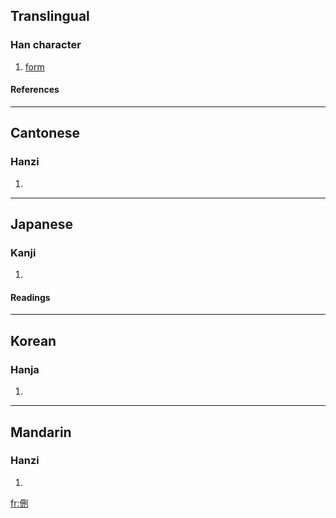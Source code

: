 ==Translingual==
===Han character===
{{Han char|rn=9|rad=人|as=06|sn=8|four=2220<sub>0</sub>|canj=人一廿弓 (OMTN)}}
# [[form]]
====References====
{{Han ref|kx=0101.080|dkj=00574|dj=0214.010|hdz=10143.140|uh=4F80|ud=20352|bh=CBB6|bd=52150}}
----
==Cantonese==
===Hanzi===
{{yue-hanzi|jyut=|y=ying4}}
# {{defn|Cantonese}}
----
==Japanese==
===Kanji===
{{ja-kanji|grade=|rs=人06}}
# {{defn|Japanese}} 
====Readings====
{{ja-readings|on=[[けい]] (kei), [[きゃう]] (kyau)|kun=[[なる]] (naru)}}
----
==Korean==
===Hanja===
{{ko-hanja|hangeul=형|rv=hyeong|mr=hyŏng}}
# {{defn|Korean}}
----
==Mandarin==
===Hanzi===
{{cmn-hanzi|pin=[[lài]] ([[lai4]]), [[xíng]] ([[xing2]])|wg=lai<sup>4</sup>, hsing<sup>2</sup>}}
# {{defn|Mandarin}}

[[fr:侀]]